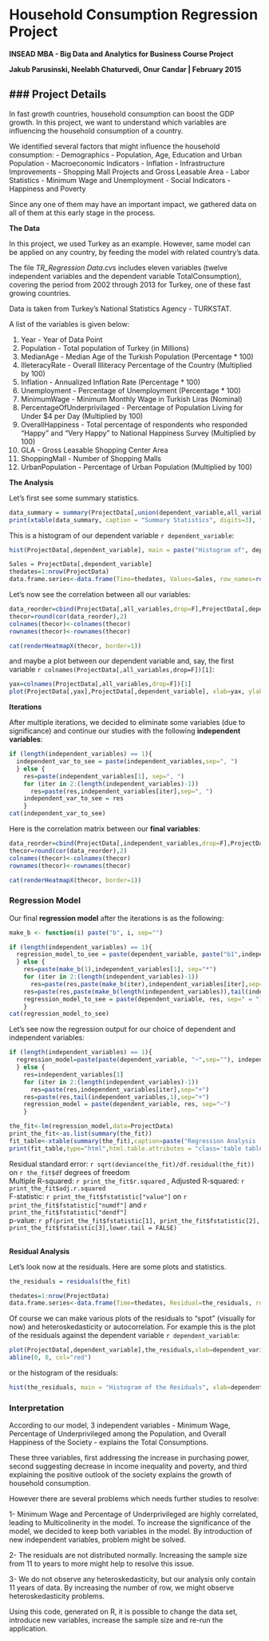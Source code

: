 <link rel="stylesheet" href="http://netdna.bootstrapcdn.com/bootstrap/3.0.3/css/bootstrap.min.css">
<style type="text/css"> body {padding: 10px 30px 10px 30px;} table,th, td {text-align: center;} </style>

Household Consumption Regression Project
========================================================

**INSEAD MBA - Big Data and Analytics for Business Course Project**

**Jakub Parusinski, Neelabh Chaturvedi, Onur Candar | February 2015**


### Project Details 
---------------------------------------------------------

In fast growth countries, household consumption can boost the GDP growth. In this project, we want to understand which variables are influencing the household consumption of a country.

We identified several factors that might influence the household consumption:
- Demographics - Population, Age, Education and Urban Population
- Macroeconomic Indicators - Inflation
- Infrastructure Improvements - Shopping Mall Projects and Gross Leasable Area
- Labor Statistics - Minimum Wage and Unemployment
- Social Indicators - Happiness and Poverty

Since any one of them may have an important impact, we gathered data on all of them at this early stage in the process.

**The Data**

In this project, we used Turkey as an example. However, same model can be applied on any country, by feeding the model with related country's data.

The file *TR_Regression Data.cvs* includes eleven variables (twelve independent variables and the dependent variable TotalConsumption), covering the period from 2002 through 2013 for Turkey, one of these fast growing countries.

Data is taken from Turkey's National Statistics Agency - TURKSTAT.

A list of the variables is given below:

1. Year - Year of Data Point
2. Population - Total population of Turkey (in Millions)
3. MedianAge - Median Age of the Turkish Population (Percentage * 100)
4. IlleteracyRate - Overall Illiteracy Percentage of the Country (Multiplied by 100)
5. Inflation - Annualized Inflation Rate (Percentage * 100)
6. Unemployment - Percentage of Unemployment (Percentage * 100)
7. MinimumWage - Minimum Monthly Wage in Turkish Liras (Nominal)
8. PercentageOfUnderprivilaged - Percentage of Population Living for Under $4 per Day (Multiplied by 100)
9. OverallHappiness - Total percentage of respondents who responded "Happy" and "Very Happy" to National Happiness Survey (Multiplied by 100)
10. GLA - Gross Leasable Shopping Center Area
11. ShoppingMall - Number of Shopping Malls
12. UrbanPopulation - Percentage of Urban Population (Multiplied by 100)

**The Analysis**

Let's first see some summary statistics. 

<div class="row">
<div class="col-md-6">
```r
data_summary = summary(ProjectData[,union(dependent_variable,all_variables),drop=F])
print(xtable(data_summary, caption = "Summary Statistics", digits=3), type = "html", html.table.attributes = "class='table table-striped table-hover table-bordered'", caption.placement = "top", comment = FALSE, include.rownames = TRUE)
```
</div>
</div>

This is a histogram of our dependent variable `r dependent_variable`:


```r
hist(ProjectData[,dependent_variable], main = paste("Histogram of", dependent_variable, sep=" "), xlab=dependent_variable,breaks = max(5,round(nrow(ProjectData)/5)))
```



```r
Sales = ProjectData[,dependent_variable]
thedates=1:nrow(ProjectData)
data.frame.series<-data.frame(Time=thedates, Values=Sales, row_names=rownames(ProjectData))
```


Let's now see the correlation between all our variables:

```r
data_reorder=cbind(ProjectData[,all_variables,drop=F],ProjectData[,dependent_variable,drop=F])
thecor=round(cor(data_reorder),2)
colnames(thecor)<-colnames(thecor)
rownames(thecor)<-rownames(thecor)

cat(renderHeatmapX(thecor, border=1))
```

and maybe a plot between our dependent variable and, say, the first variable `r colnames(ProjectData[,all_variables,drop=F])[1]`:

```r
yax=colnames(ProjectData[,all_variables,drop=F])[1]
plot(ProjectData[,yax],ProjectData[,dependent_variable], xlab=yax, ylab=dependent_variable)
```

**Iterations**

After multiple iterations, we decided to eliminate some variables (due to significance) and continue our studies with the following **independent variables**:

```r

if (length(independent_variables) == 1){ 
  independent_var_to_see = paste(independent_variables,sep=", ")
  } else {
    res=paste(independent_variables[1], sep=", ")
    for (iter in 2:(length(independent_variables)-1))
      res=paste(res,independent_variables[iter],sep=", ")
    independent_var_to_see = res  
    }
cat(independent_var_to_see)
```

Here is the correlation matrix between our **final variables**:

```r
data_reorder=cbind(ProjectData[,independent_variables,drop=F],ProjectData[,dependent_variable,drop=F])
thecor=round(cor(data_reorder),2)
colnames(thecor)<-colnames(thecor)
rownames(thecor)<-rownames(thecor)

cat(renderHeatmapX(thecor, border=1))
```

### Regression Model

Our final **regression model** after the iterations is as the following:

```r
make_b <- function(i) paste("b", i, sep="")

if (length(independent_variables) == 1){ 
  regression_model_to_see = paste(dependent_variable, paste("b1",independent_variables,sep="*"), sep=" = ")
  } else {
    res=paste(make_b(1),independent_variables[1], sep="*")
    for (iter in 2:(length(independent_variables)-1))
      res=paste(res,paste(make_b(iter),independent_variables[iter],sep="*"), sep=" + ")
    res=paste(res,paste(make_b(length(independent_variables)),tail(independent_variables,1),sep="*"), sep=" + ")
    regression_model_to_see = paste(dependent_variable, res, sep=" = ")  
    }
cat(regression_model_to_see)
```

Let's see now the regression output for our choice of dependent and independent variables:

```r
if (length(independent_variables) == 1){ 
  regression_model=paste(paste(dependent_variable, "~",sep=""), independent_variables,sep="")
  } else {
    res=independent_variables[1]
    for (iter in 2:(length(independent_variables)-1))
      res=paste(res,independent_variables[iter],sep="+")
    res=paste(res,tail(independent_variables,1),sep="+")
    regression_model = paste(dependent_variable, res, sep="~")  
    }

the_fit<-lm(regression_model,data=ProjectData)
print_the_fit<-as.list(summary(the_fit))
fit_table<-xtable(summary(the_fit),caption=paste("Regression Analysis - Dependent variable",dependent_variable, sep=""))
print(fit_table,type="html",html.table.attributes = "class='table table-striped table-hover table-bordered'",caption.placement="top")
```

Residual standard error: `r sqrt(deviance(the_fit)/df.residual(the_fit))` on `r the_fit$df` degrees of freedom<br>
Multiple R-squared: `r print_the_fit$r.squared` ,  Adjusted R-squared: `r print_the_fit$adj.r.squared` <br>
F-statistic: `r print_the_fit$fstatistic["value"]` on   `r print_the_fit$fstatistic["numdf"]` and `r print_the_fit$fstatistic["dendf"]` <br>
p-value: `r pf(print_the_fit$fstatistic[1], print_the_fit$fstatistic[2], print_the_fit$fstatistic[3],lower.tail = FALSE)` <br><br>


**Residual Analysis**

Let's look now at the residuals. Here are some plots and statistics.
```r

the_residuals = residuals(the_fit) 

thedates=1:nrow(ProjectData)
data.frame.series<-data.frame(Time=thedates, Residual=the_residuals, row_names=rownames(ProjectData))
```

Of course we can make various plots of the residuals to "spot" (visually for now) and heteroskedasticity or autocorrelation. For example this is the plot of the residuals against the dependent variable `r dependent_variable`:

```r
plot(ProjectData[,dependent_variable],the_residuals,xlab=dependent_variable,ylab="Residuals")
abline(0, 0, col="red")  
```

or the histogram of the residuals:

```r
hist(the_residuals, main = "Histogram of the Residuals", xlab=dependent_variable,breaks = max(5,round(length(the_residuals)/5)))
```

### Interpretation

According to our model, 3 independent variables - Minimum Wage, Percentage of Underprivileged among the Population, and Overall Happiness of the Society - explains the Total Consumptions. 

These three variables, first addressing the increase in purchasing power, second suggesting decrease in income inequality and poverty, and third explaining the positive outlook of the society explains the growth of household consumption.

However there are several problems which needs further studies to resolve:

1- Minimum Wage and Percentage of Underprivileged are highly correlated, leading to Multicolinerity in the model. To increase the significance of the model, we decided to keep both variables in the model. By introduction of new independent variables, problem might be solved.

2- The residuals are not distributed normally. Increasing the sample size from 11 to years to more might help to resolve this issue.

3- We do not observe any heteroskedasticity, but our analysis only contain 11 years of data. By increasing the number of row, we might observe heteroskedasticity problems.

Using this code, generated on R, it is possible to change the data set, introduce new variables, increase the sample size and re-run the application.